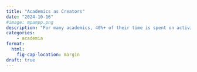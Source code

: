 ```yaml
---
title: "Academics as Creators"
date: "2024-10-16"
#image: mpampp.png
description: "For many academics, 40%+ of their time is spent on activities that can fall into the category of 'creating'. With this in mind, what do academics need to be successful creators? How can departments and universities better support them in this role?"
categories:
    - academia
format:
  html: 
    fig-cap-location: margin
draft: true
---
```


